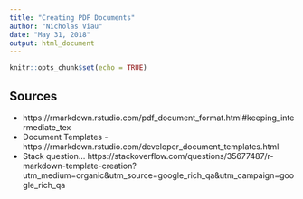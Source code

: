---
title: "Creating PDF Documents"
author: "Nicholas Viau"
date: "May 31, 2018"
output: html_document
---

```{r setup, include=FALSE}
knitr::opts_chunk$set(echo = TRUE)
```

## Sources

* https://rmarkdown.rstudio.com/pdf_document_format.html#keeping_intermediate_tex
* Document Templates - https://rmarkdown.rstudio.com/developer_document_templates.html
* Stack question... https://stackoverflow.com/questions/35677487/r-markdown-template-creation?utm_medium=organic&utm_source=google_rich_qa&utm_campaign=google_rich_qa

